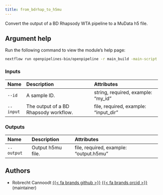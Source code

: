 ```yaml
---
title: from_bdrhap_to_h5mu
---
```


Convert the output of a BD Rhapsody WTA pipeline to a MuData h5 file.


## Argument help

Run the following command to view the module's help page:
```bash
nextflow run openpipelines-bio/openpipeline -r main_build -main-script target/nextflow/convert/from_bdrhap_to_h5mu/main.nf --help
```

### Inputs



:::{.column-body-outset}
|Name      |Description                           |Attributes                           |
|:---------|:-------------------------------------|:------------------------------------|
|`--id`    |A sample ID.                          |string, required, example: "my_id"   |
|`--input` |The output of a BD Rhapsody workflow. |file, required, example: "input_dir" |
:::

### Outputs



:::{.column-body-outset}
|Name       |Description       |Attributes                             |
|:----------|:-----------------|:--------------------------------------|
|`--output` |Output h5mu file. |file, required, example: "output.h5mu" |
:::

## Authors

 * Robrecht Cannoodt [{{< fa brands github >}}](https://github.com/rcannood) [{{< fa brands orcid >}}](https://orcid.org/0000-0003-3641-729X) (maintainer)
